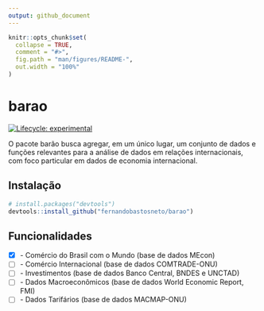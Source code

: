 ```yaml
---
output: github_document
---
```


<!-- README.md is generated from README.Rmd. Please edit that file -->

```r
knitr::opts_chunk$set(
  collapse = TRUE,
  comment = "#>",
  fig.path = "man/figures/README-",
  out.width = "100%"
)
```

# barao

<!-- badges: start -->
[![Lifecycle: experimental](https://img.shields.io/badge/lifecycle-experimental-orange.svg)](https://www.tidyverse.org/lifecycle/#experimental)
<!-- badges: end -->

O pacote barão busca agregar, em um único lugar, um conjunto de dados e funções relevantes para a análise de dados em relações internacionais, com foco particular em dados de economia internacional.

## Instalação

``` r
# install.packages("devtools")
devtools::install_github("fernandobastosneto/barao")
```

## Funcionalidades

- [x] - Comércio do Brasil com o Mundo (base de dados MEcon)
- [ ] - Comércio Internacional (base de dados COMTRADE-ONU)
- [ ] - Investimentos (base de dados Banco Central, BNDES e UNCTAD)
- [ ] - Dados Macroeconômicos (base de dados World Economic Report, FMI)
- [ ] - Dados Tarifários (base de dados MACMAP-ONU)
